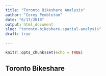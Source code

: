 ```yaml
---
title: "Toronto Bikeshare Analysis"
author: "Corey Pembleton"
date: "6/17/2018"
output: html_document
slug: "toronto-bikeshare-spatial-analysis"
draft: true

---
```


```r
knitr::opts_chunk$set(echo = TRUE)
```

## Toronto Bikeshare


